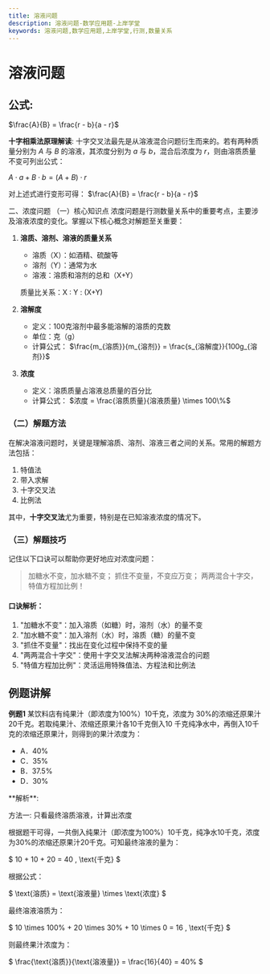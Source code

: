 ```yaml
---
title: 溶液问题
description: 溶液问题-数学应用题-上岸学堂
keywords: 溶液问题,数学应用题,上岸学堂,行测,数量关系
---
```









# 溶液问题

## 公式:

$\frac{A}{B} = \frac{r - b}{a - r}$

**十字相乘法原理解读**: 十字交叉法最先是从溶液混合问题衍生而来的。若有两种质量分别为 $A$ 与 $B$ 的溶液，其浓度分别为 $a$ 与 $b$，混合后浓度为 $r$，则由溶质质量不变可列出公式：

$A \cdot a + B \cdot b = (A + B) \cdot r$

对上述式进行变形可得：
$\frac{A}{B} = \frac{r - b}{a - r}$


二、浓度问题 
（一）核心知识点 
浓度问题是行测数量关系中的重要考点，主要涉及溶液浓度的变化。掌握以下核心概念对解题至关重要：

1. **溶质、溶剂、溶液的质量关系**
   - 溶质（X）：如酒精、硫酸等
   - 溶剂（Y）：通常为水
   - 溶液：溶质和溶剂的总和（X+Y）
   
   质量比关系：X : Y : (X+Y)

2. **溶解度**
   - 定义：100克溶剂中最多能溶解的溶质的克数
   - 单位：克（g）
   - 计算公式：
     $\frac{m_{溶质}}{m_{溶剂}} = \frac{s_{溶解度}}{100g_{溶剂}}$

3. **浓度**
   - 定义：溶质质量占溶液总质量的百分比
   - 计算公式：
     $浓度 = \frac{溶质质量}{溶液质量} \times 100\%$

### （二）解题方法

在解决溶液问题时，关键是理解溶质、溶剂、溶液三者之间的关系。常用的解题方法包括：

1. 特值法
2. 带入求解
3. 十字交叉法
4. 比例法

其中，**十字交叉法**尤为重要，特别是在已知溶液浓度的情况下。

### （三）解题技巧

记住以下口诀可以帮助你更好地应对浓度问题：

> 加糖水不变，加水糖不变；
> 抓住不变量，不变应万变；
> 两两混合十字交，特值方程加比例！

#### 口诀解析：

1. "加糖水不变"：加入溶质（如糖）时，溶剂（水）的量不变
2. "加水糖不变"：加入溶剂（水）时，溶质（糖）的量不变
3. "抓住不变量"：找出在变化过程中保持不变的量
4. "两两混合十字交"：使用十字交叉法解决两种溶液混合的问题
5. "特值方程加比例"：灵活运用特殊值法、方程法和比例法


## 例题讲解

**例题1**
某饮料店有纯果汁（即浓度为100%）10千克，浓度为
30%的浓缩还原果汁20千克。若取纯果汁、浓缩还原果汁各10千克倒入10
千克纯净水中，再倒入10千克的浓缩还原果汁，则得到的果汁浓度为： 

- A．40%                
- C．35%                
- B．37.5%  
- D．30% 

<BlurredAnswer>
**解析**:

方法一: 只看最终溶质溶液，计算出浓度

根据题干可得，一共倒入纯果汁（即浓度为100%）10千克，纯净水10千克，浓度为30%的浓缩还原果汁20千克。可知最终溶液的量为：

$
10 + 10 + 20 = 40 \, \text{千克}
$

根据公式：

$
\text{溶质} = \text{溶液量} \times \text{浓度}
$

最终溶液溶质为：

$
10 \times 100\% + 20 \times 30\% + 10 \times 0 = 16 \, \text{千克}
$

则最终果汁浓度为：

$
\frac{\text{溶质}}{\text{溶液量}} = \frac{16}{40} = 40\%
$

</BlurredAnswer>
